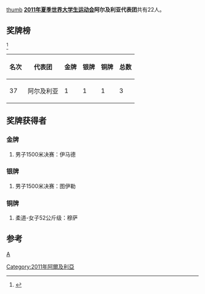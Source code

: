 [[文件:Flag_of_Algeria.svg|thumb]]
'''[[2011年夏季世界大学生运动会|2011年夏季世界大学生运动会]]阿尔及利亚代表团'''共有22人。

==奖牌榜==
<ref>{{Cite web |url=http://match.sz2011.org/Medal/CHI.htm |title=奖牌榜 |accessdate=2011-08-26 |archive-date=2012-07-14 |archive-url=https://archive.is/20120714212414/http://match.sz2011.org/Medal/CHI.htm |dead-url=no }}</ref>
{| class="wikitable"
|-
! 名次 !! 代表团 !! 金牌 !! 银牌 !! 铜牌 !! 总数
|-
| 37 || 阿尔及利亚  || 1 || 1 || 1 || 3 
|}
==奖牌获得者==
===金牌===
#男子1500米决赛：伊马德
===银牌===
#男子1500米决赛：图伊勒
===铜牌===
#柔道-女子52公斤级：穆萨
==参考==
<references/>
{{2011年夏季世界大学生运动会代表团}}{{阿爾及利亞小作品}}{{体育小作品}}
[[分类:2011年夏季世界大学生运动会代表团|A]]
[[Category:2011年阿爾及利亞|Category:2011年阿爾及利亞]]